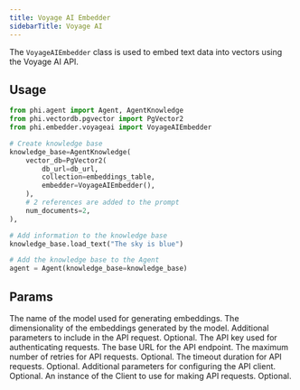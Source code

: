 ```yaml
---
title: Voyage AI Embedder
sidebarTitle: Voyage AI
---
```


The `VoyageAIEmbedder` class is used to embed text data into vectors using the Voyage AI API.

## Usage

```python
from phi.agent import Agent, AgentKnowledge
from phi.vectordb.pgvector import PgVector2
from phi.embedder.voyageai import VoyageAIEmbedder

# Create knowledge base
knowledge_base=AgentKnowledge(
    vector_db=PgVector2(
        db_url=db_url,
        collection=embeddings_table,
        embedder=VoyageAIEmbedder(),
    ),
    # 2 references are added to the prompt
    num_documents=2,
),

# Add information to the knowledge base
knowledge_base.load_text("The sky is blue")

# Add the knowledge base to the Agent
agent = Agent(knowledge_base=knowledge_base)
```

## Params

<ResponseField name="model" type="str" default="voyage-2">
  The name of the model used for generating embeddings.
</ResponseField>
<ResponseField name="dimensions" type="int" default="1024">
  The dimensionality of the embeddings generated by the model.
</ResponseField>
<ResponseField name="request_params" type="Optional[Dict[str, Any]]">
  Additional parameters to include in the API request. Optional.
</ResponseField>
<ResponseField name="api_key" type="str">
  The API key used for authenticating requests.
</ResponseField>
<ResponseField
  name="base_url"
  type="str"
  default="https://api.voyageai.com/v1/embeddings"
>
  The base URL for the API endpoint.
</ResponseField>
<ResponseField name="max_retries" type="Optional[int]">
  The maximum number of retries for API requests. Optional.
</ResponseField>
<ResponseField name="timeout" type="Optional[float]">
  The timeout duration for API requests. Optional.
</ResponseField>
<ResponseField name="client_params" type="Optional[Dict[str, Any]]">
  Additional parameters for configuring the API client. Optional.
</ResponseField>
<ResponseField name="voyage_client" type="Optional[Client]">
  An instance of the Client to use for making API requests. Optional.
</ResponseField>
